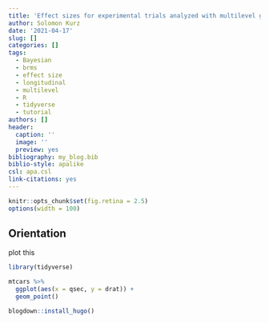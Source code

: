 ```yaml
---
title: 'Effect sizes for experimental trials analyzed with multilevel growth models: Two of two'
author: Solomon Kurz
date: '2021-04-17'
slug: []
categories: []
tags:
  - Bayesian
  - brms
  - effect size
  - longitudinal
  - multilevel
  - R
  - tidyverse
  - tutorial
authors: []
header:
  caption: ''
  image: ''
  preview: yes
bibliography: my_blog.bib
biblio-style: apalike
csl: apa.csl  
link-citations: yes
---
```


```r
knitr::opts_chunk$set(fig.retina = 2.5)
options(width = 100)
```

## Orientation

plot this

```r
library(tidyverse)

mtcars %>% 
  ggplot(aes(x = qsec, y = drat)) +
  geom_point()
```

```r
blogdown::install_hugo()
```

